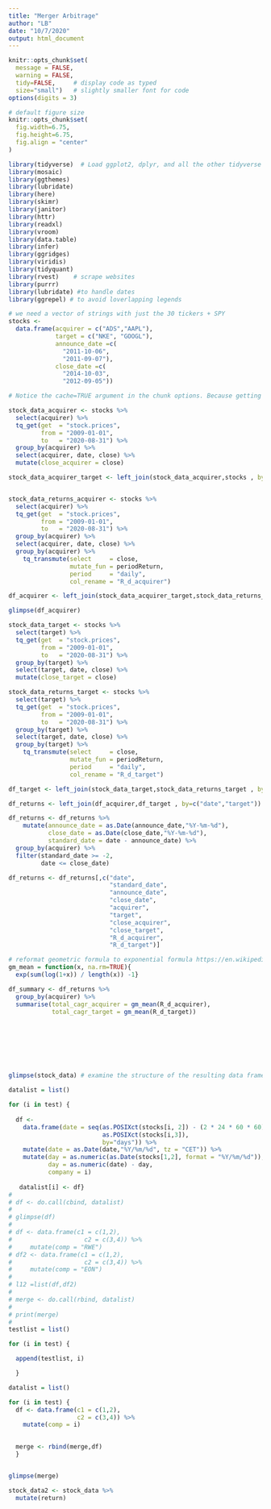 ```yaml
---
title: "Merger Arbitrage"
author: "LB"
date: "10/7/2020"
output: html_document
---
```


```r
knitr::opts_chunk$set(
  message = FALSE, 
  warning = FALSE, 
  tidy=FALSE,     # display code as typed
  size="small")   # slightly smaller font for code
options(digits = 3)

# default figure size
knitr::opts_chunk$set(
  fig.width=6.75, 
  fig.height=6.75,
  fig.align = "center"
)
```


```r
library(tidyverse)  # Load ggplot2, dplyr, and all the other tidyverse packages
library(mosaic)
library(ggthemes)
library(lubridate)
library(here)
library(skimr)
library(janitor)
library(httr)
library(readxl)
library(vroom)
library(data.table)
library(infer)
library(ggridges)
library(viridis)
library(tidyquant)
library(rvest)    # scrape websites
library(purrr)  
library(lubridate) #to handle dates
library(ggrepel) # to avoid loverlapping legends
```



```r

# we need a vector of strings with just the 30 tickers + SPY
stocks <- 
  data.frame(acquirer = c("ADS","AAPL"),
             target = c("NKE", "GOOGL"),
             announce_date =c(
               "2011-10-06",
               "2011-09-07"),
             close_date =c(
               "2014-10-03",
               "2012-09-05"))

```

```r
# Notice the cache=TRUE argument in the chunk options. Because getting data is time consuming, # cache=TRUE means that once it downloads data, the chunk will not run again next time you knit your Rmd

stock_data_acquirer <- stocks %>% 
  select(acquirer) %>% 
  tq_get(get  = "stock.prices",
         from = "2009-01-01",
         to   = "2020-08-31") %>%
  group_by(acquirer) %>% 
  select(acquirer, date, close) %>% 
  mutate(close_acquirer = close)

stock_data_acquirer_target <- left_join(stock_data_acquirer,stocks , by=c("acquirer"))


stock_data_returns_acquirer <- stocks %>% 
  select(acquirer) %>% 
  tq_get(get  = "stock.prices",
         from = "2009-01-01",
         to   = "2020-08-31") %>%
  group_by(acquirer) %>% 
  select(acquirer, date, close) %>% 
  group_by(acquirer) %>%
    tq_transmute(select     = close, 
                 mutate_fun = periodReturn, 
                 period     = "daily", 
                 col_rename = "R_d_acquirer")

df_acquirer <- left_join(stock_data_acquirer_target,stock_data_returns_acquirer , by=c("acquirer","date"))

glimpse(df_acquirer)

stock_data_target <- stocks %>% 
  select(target) %>% 
  tq_get(get  = "stock.prices",
         from = "2009-01-01",
         to   = "2020-08-31") %>%
  group_by(target) %>% 
  select(target, date, close) %>% 
  mutate(close_target = close)

stock_data_returns_target <- stocks %>% 
  select(target) %>% 
  tq_get(get  = "stock.prices",
         from = "2009-01-01",
         to   = "2020-08-31") %>%
  group_by(target) %>% 
  select(target, date, close) %>% 
  group_by(target) %>%
    tq_transmute(select     = close, 
                 mutate_fun = periodReturn, 
                 period     = "daily", 
                 col_rename = "R_d_target")

df_target <- left_join(stock_data_target,stock_data_returns_target , by=c("target","date"))

df_returns <- left_join(df_acquirer,df_target , by=c("date","target")) 

df_returns <- df_returns %>% 
    mutate(announce_date = as.Date(announce_date,"%Y-%m-%d"),
           close_date = as.Date(close_date,"%Y-%m-%d"),
           standard_date = date - announce_date) %>% 
  group_by(acquirer) %>% 
  filter(standard_date >= -2,
         date <= close_date)

df_returns <- df_returns[,c("date",
                            "standard_date",
                            "announce_date",
                            "close_date",
                            "acquirer",
                            "target",
                            "close_acquirer",
                            "close_target",
                            "R_d_acquirer",
                            "R_d_target")]

# reformat geometric formula to exponential formula https://en.wikipedia.org/wiki/Geometric_mean#:~:text=2%2C%20that%20is%2C-,.,a%20financial%20investment%20over%20time.
gm_mean = function(x, na.rm=TRUE){
  exp(sum(log(1+x)) / length(x)) -1}

df_summary <- df_returns %>% 
  group_by(acquirer) %>% 
  summarise(total_cagr_acquirer = gm_mean(R_d_acquirer),
            total_cagr_target = gm_mean(R_d_target))








glimpse(stock_data) # examine the structure of the resulting data frame

```

```r
datalist = list() 

for (i in test) {
  
  df <- 
    data.frame(date = seq(as.POSIXct(stocks[i, 2]) - (2 * 24 * 60 * 60),
                          as.POSIXct(stocks[i,3]),
                          by="days")) %>% 
    mutate(date = as.Date(date,"%Y/%m/%d", tz = "CET")) %>% 
    mutate(day = as.numeric(as.Date(stocks[1,2], format = "%Y/%m/%d")),
           day = as.numeric(date) - day,
           company = i)
  
   datalist[i] <- df}
# 
# df <- do.call(cbind, datalist)
# 
# glimpse(df)
# 
# df <- data.frame(c1 = c(1,2),
#                    c2 = c(3,4)) %>% 
#     mutate(comp = "RWE")
# df2 <- data.frame(c1 = c(1,2),
#                    c2 = c(3,4)) %>% 
#     mutate(comp = "EON")
# 
# l12 =list(df,df2)
# 
# merge <- do.call(rbind, datalist)
# 
# print(merge)
# 
testlist = list()

for (i in test) {

  append(testlist, i)

  }

```

```r
datalist = list() 

for (i in test) {
  df <- data.frame(c1 = c(1,2),
                   c2 = c(3,4)) %>% 
    mutate(comp = i)
  

  merge <- rbind(merge,df)
  }


glimpse(merge)
```
```r

stock_data2 <- stock_data %>% 
  mutate(return)

```


